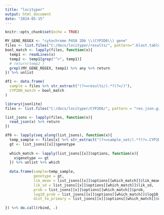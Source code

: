 ---
title: "locityper"
output: html_document
date: "2024-05-15"
---

```{r setup, include=FALSE}
knitr::opts_chunk$set(echo = TRUE)
```

```{r}
MY_GENE_REGEX <- "cytochrome P450 2D6 \\(CYP2D6\\) gene"
files <- list.files("C:/docs/locityper/results/", pattern=".blast.table$", recursive=TRUE, full.names=TRUE)
bool_match <- lapply(files, function(x){
  temp1 <- readLines(x)
  temp2 <- temp1[grep("^>", temp1)]
  # return(temp2 )
  grepl(MY_GENE_REGEX, temp1) %>% any %>% return
}) %>% unlist

df1 <- data.frame(
  sample = files %>% str_extract("(?<=results/).*?(?=/)"),
  CYP2D6_match = bool_match
)
```

```{r}
library(jsonlite)
files <- list.files("C:/docs/locityper/CYP2D6/", pattern = "res.json.gz", full.names=TRUE, recursive = TRUE)

list_jsons <- lapply(files, function(x){
  read_json(x) %>% return
})

df0 <- lapply(seq_along(list_jsons), function(x){
  temp_sample <- files[x] %>% str_extract("(?<=sample_set/).*?(?=.CYP2D6)")
  gt <- list_jsons[[x]]$genotype
  
  which_match <- lapply(list_jsons[[x]]$options, function(x){
    x$genotype == gt
  }) %>% unlist %>% which
  
  data.frame(sample=temp_sample,
             genotype = gt,
             lik_mean = list_jsons[[x]]$options[[which_match]]$lik_mean, 
             lik_sd = list_jsons[[x]]$options[[which_match]]$lik_sd, 
             prob = list_jsons[[x]]$options[[which_match]]$prob, 
             log10_prob = list_jsons[[x]]$options[[which_match]]$log10_prob, 
             dist_to_primary = list_jsons[[x]]$options[[which_match]]$dist_to_primary)
  
}) %>% do.call(rbind, .)

```


